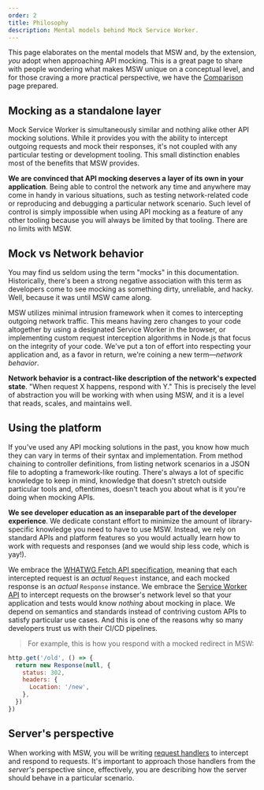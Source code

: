 ```yaml
---
order: 2
title: Philosophy
description: Mental models behind Mock Service Worker.
---
```


This page elaborates on the mental models that MSW and, by the extension, _you_ adopt when approaching API mocking. This is a great page to share with people wondering what makes MSW unique on a conceptual level, and for those craving a more practical perspective, we have the [Comparison](/docs/comparison) page prepared.

## Mocking as a standalone layer

Mock Service Worker is simultaneously similar and nothing alike other API mocking solutions. While it provides you with the ability to intercept outgoing requests and mock their responses, it's not coupled with any particular testing or development tooling. This small distinction enables most of the benefits that MSW provides.

**We are convinced that API mocking deserves a layer of its own in your application**. Being able to control the network any time and anywhere may come in handy in various situations, such as testing network-related code or reproducing and debugging a particular network scenario. Such level of control is simply impossible when using API mocking as a feature of any other tooling because you will always be limited by that tooling. There are no limits with MSW.

## Mock vs Network behavior

You may find us seldom using the term "mocks" in this documentation. Historically, there's been a strong negative association with this term as developers come to see mocking as something dirty, unreliable, and hacky. Well, because it was until MSW came along.

MSW utilizes minimal intrusion framework when it comes to intercepting outgoing network traffic. This means having zero changes to your code altogether by using a designated Service Worker in the browser, or implementing custom request interception algorithms in Node.js that focus on the integrity of your code. We've put a ton of effort into respecting your application and, as a favor in return, we're coining a new term—_network behavior_.

**Network behavior is a contract-like description of the network's expected state**. "When request X happens, respond with Y." This is precisely the level of abstraction you will be working with when using MSW, and it is a level that reads, scales, and maintains well.

## Using the platform

If you've used any API mocking solutions in the past, you know how much they can vary in terms of their syntax and implementation. From method chaining to controller definitions, from listing network scenarios in a JSON file to adopting a framework-like routing. There's always a lot of specific knowledge to keep in mind, knowledge that doesn't stretch outside particular tools and, oftentimes, doesn't teach you about what is it you're doing when mocking APIs.

**We see developer education as an inseparable part of the developer experience**. We dedicate constant effort to minimize the amount of library-specific knowledge you need to have to use MSW. Instead, we rely on standard APIs and platform features so you would actually learn how to work with requests and responses (and we would ship less code, which is yay!).

We embrace the [WHATWG Fetch API specification](https://fetch.spec.whatwg.org/), meaning that each intercepted request is an _actual_ `Request` instance, and each mocked response is an _actual_ `Response` instance. We embrace the [Service Worker API](https://developer.mozilla.org/en-US/docs/Web/API/Service_Worker_API/Using_Service_Workers) to intercept requests on the browser's network level so that your application and tests would know _nothing_ about mocking in place. We depend on semantics and standards instead of contriving custom APIs to satisfy particular use cases. And this is one of the reasons why so many developers trust us with their CI/CD pipelines.

> For example, this is how you respond with a mocked redirect in MSW:

```js {3-6}
http.get('/old', () => {
  return new Response(null, {
    status: 302,
    headers: {
      Location: '/new',
    },
  })
})
```

## Server's perspective

When working with MSW, you will be writing [request handlers](/docs/http/intercepting-requests/) to intercept and respond to requests. It's important to approach those handlers from the _server's_ perspective since, effectively, you are describing how the server should behave in a particular scenario.
